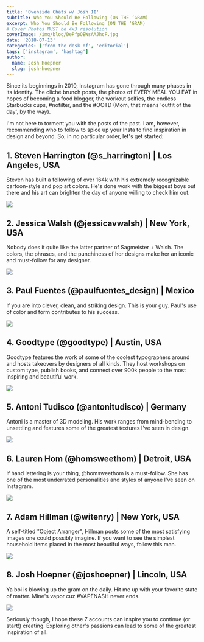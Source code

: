 ```yaml
---
title: 'Ovenside Chats w/ Josh II'
subtitle: Who You Should Be Following (ON THE ‘GRAM)
excerpt: Who You Should Be Following (ON THE ‘GRAM)
# Cover Photos MUST be 4x3 resolution
coverImage: /img/blog/DePfpOEWsAAJhcF.jpg
date: '2018-07-13'
categories: ['from the desk of', 'editorial']
tags: ['instagram', 'hashtag']
author:
  name: Josh Hoepner
  slug: josh-hoepner
---
```


Since its beginnings in 2010, Instagram has gone through many phases in its identity. The cliché brunch posts, the photos of EVERY MEAL YOU EAT in hopes of becoming a food blogger, the workout selfies, the endless Starbucks cups, #nofilter, and the #OOTD (Mom, that means 'outfit of the day', by the way).

I'm not here to torment you with the posts of the past. I am, however, recommending who to follow to spice up your Insta to find inspiration in design and beyond. So, in no particular order, let's get started:

## 1\. Steven Harrington (@s_harrington) | Los Angeles, USA

Steven has built a following of over 164k with his extremely recognizable cartoon-style and pop art colors. He's done work with the biggest boys out there and his art can brighten the day of anyone willing to check him out.

![](https://cdn.pixelbakery.com/img/blog/Harrington5.jpg)

## 2\. Jessica Walsh (@jessicavwalsh) | New York, USA

Nobody does it quite like the latter partner of Sagmeister + Walsh. The colors, the phrases, and the punchiness of her designs make her an iconic and must-follow for any designer.

![](https://cdn.pixelbakery.com/img/blog/Jess123840890_3252019318259734_2038933262115035136_n.jpg)

## 3\. Paul Fuentes (@paulfuentes_design) | Mexico

If you are into clever, clean, and striking design. This is your guy. Paul's use of color and form contributes to his success.

![](https://cdn.pixelbakery.com/img/blog/d60b14d7581b8349ccff4e30bd3d3c68-tape-art-everyday-objects.jpg)

## 4\. Goodtype (@goodtype) | Austin, USA

Goodtype features the work of some of the coolest typographers around and hosts takeovers by designers of all kinds. They host workshops on custom type, publish books, and connect over 900k people to the most inspiring and beautiful work.

![](https://cdn.pixelbakery.com/img/blog/DZdmmC3VAAADnRM.jpg)

## 5\. Antoni Tudisco (@antonitudisco) | Germany

Antoni is a master of 3D modeling. His work ranges from mind-bending to unsettling and features some of the greatest textures I've seen in design.

![](https://cdn.pixelbakery.com/img/blog/DePfpOEWsAAJhcF.jpg)

## 6\. Lauren Hom (@homsweethom) | Detroit, USA

If hand lettering is your thing, @homsweethom is a must-follow. She has one of the most underrated personalities and styles of anyone I've seen on Instagram.

![](https://cdn.pixelbakery.com/img/blog/lettering-lauren-hom-12.jpg)

## 7\. Adam Hillman (@witenry) | New York, USA

A self-titled "Object Arranger", Hillman posts some of the most satisfying images one could possibly imagine. If you want to see the simplest household items placed in the most beautiful ways, follow this man.

![](https://cdn.pixelbakery.com/img/blog/209559114_495734801687947_2926388170884169095_n.jpg)

## 8\. Josh Hoepner (@joshoepner) | Lincoln, USA

Ya boi is blowing up the gram on the daily. Hit me up with your favorite state of matter. Mine's vapor cuz #VAPENASH never ends.

![](https://cdn.pixelbakery.com/img/blog/nike-react-01-1024x1024.jpg)

Seriously though, I hope these 7 accounts can inspire you to continue (or start!) creating. Exploring other's passions can lead to some of the greatest inspiration of all.
